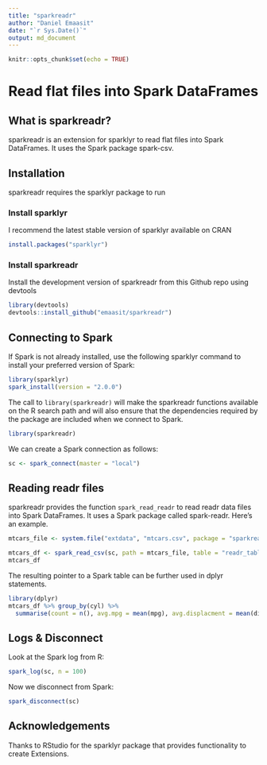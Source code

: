 ```yaml
---
title: "sparkreadr"
author: "Daniel Emaasit"
date: "`r Sys.Date()`"
output: md_document
---
```


```r
knitr::opts_chunk$set(echo = TRUE)
```

# Read flat files into Spark DataFrames

## What is sparkreadr?

sparkreadr is an extension for sparklyr to read flat files into Spark DataFrames. It uses the Spark package spark-csv.

## Installation
sparkreadr requires the sparklyr package to run

### Install sparklyr
I recommend the latest stable version of sparklyr available on CRAN
```r
install.packages("sparklyr")
```

### Install sparkreadr
Install the development version of sparkreadr from this Github repo using devtools
```r
library(devtools)
devtools::install_github("emaasit/sparkreadr")
```

## Connecting to Spark

If Spark is not already installed, use the following sparklyr command to install your preferred version of Spark:
```r
library(sparklyr)
spark_install(version = "2.0.0")
```

The call to `library(sparkreadr)` will make the sparkreadr functions available on the R search path and will also ensure that the dependencies required by the package are included when we connect to Spark.
```r
library(sparkreadr) 
```

We can create a Spark connection as follows:
```r
sc <- spark_connect(master = "local")
```

## Reading readr files

sparkreadr provides the function `spark_read_readr` to read readr data files into Spark DataFrames. It uses a Spark package called spark-readr. Here's an example.

```r
mtcars_file <- system.file("extdata", "mtcars.csv", package = "sparkreadr")

mtcars_df <- spark_read_csv(sc, path = mtcars_file, table = "readr_table")
mtcars_df
```

The resulting pointer to a Spark table can be further used in dplyr statements.
```r
library(dplyr)
mtcars_df %>% group_by(cyl) %>%
  summarise(count = n(), avg.mpg = mean(mpg), avg.displacment = mean(disp), avg.horsepower = mean(hp))
```

## Logs & Disconnect

Look at the Spark log from R:
```r
spark_log(sc, n = 100)
```

Now we disconnect from Spark:
```r
spark_disconnect(sc)
```

## Acknowledgements
Thanks to RStudio for the sparklyr package that provides functionality to create Extensions.
